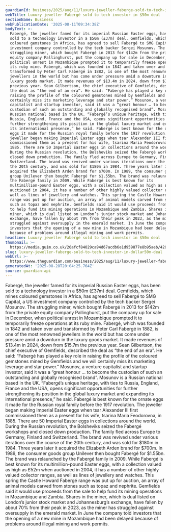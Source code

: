 ```yaml
---
guardianId: business/2025/aug/11/luxury-jeweller-faberge-sold-to-tech-investor
webTitle: Luxury jeweller Fabergé sold to tech investor in $50m deal
sectionName: Business
webPublicationDate: '2025-08-11T09:34:38Z'
bodyText: >-
  Fabergé, the jeweller famed for its imperial Russian Easter eggs, has been
  sold to a technology investor in a $50m (£37m) deal. Gemfields, which mines
  coloured gemstones in Africa, has agreed to sell Fabergé to SMG Capital, a US
  investment company controlled by the tech backer Sergei Mosunov. The
  struggling miner, which bought Fabergé in 2013 for $142m from the private
  equity company Pallinghurst, put the company up for sale in December, when
  political unrest in Mozambique prompted it to temporarily freeze operations at
  its ruby mine. Fabergé, which was founded in 1842 and taken over and
  transformed by Peter Carl Fabergé in 1882, is one of the most renowned
  jewellers in the world but has come under pressure amid a downturn in the
  luxury goods market. It made revenues of $13.4m in 2024, down from $15.7m the
  previous year. Sean Gilbertson, the chief executive of Gemfields, described
  the deal as “the end of an era”. He said: “Fabergé has played a key role in
  raising the profile of the coloured gemstones mined by Gemfields and we will
  certainly miss its marketing leverage and star power.” Mosunov, a venture
  capitalist and startup investor, said it was a “great honour … to become the
  custodian of such an outstanding and globally recognised brand”. Mosunov is a
  Russian national based in the UK. “Fabergé’s unique heritage, with ties to
  Russia, England, France and the USA, opens significant opportunities for
  further strengthening its position in the global luxury market and expanding
  its international presence,” he said. Fabergé is best known for the ornate
  eggs it made for the Russian royal family before the 1917 revolution. The
  jeweller began making Imperial Easter eggs when tsar Alexander III first
  commissioned them as a present for his wife, tsarina Maria Feodorovna, in
  1885. There are 50 Imperial Easter eggs in collections around the world.
  During the Russian revolution, the Bolsheviks seized the Fabergé workshops and
  closed down production. The family fled across Europe to Germany, Finland and
  Switzerland. The brand was revived under various iterations over the course of
  the 20th century, and was sold for $180m in 1984. Three years later it
  acquired the Elizabeth Arden brand for $700m. In 1989, the consumer goods
  group Unilever then bought Fabergé for $1.55bn. The brand was relaunched by
  the Fabergé family in 2009. While Fabergé is best known for its
  multimillion-pound Easter eggs, with a collection valued as high as £52m when
  auctioned in 2004, it has a number of other highly valued collector ranges, as
  well as lines of jewellery and watches. This spring the Castle Howard Fabergé
  range was put up for auction, an array of animal models carved from stones
  such as topaz and nephrite. Gemfields said it would use proceeds from the sale
  to help fund its mining operations in Mozambique and Zambia. Shares in the
  miner, which is dual listed on London’s junior stock market and Johannesburg’s
  exchange, have fallen by about 70% from their peak in 2023, as the miner has
  struggled against oversupply in the emerald market. In June the company told
  investors that the opening of a new mine in Mozambique had been delayed
  because of problems around illegal mining and work permits.
headline: Luxury jeweller Fabergé sold to tech investor in $50m deal
thumbnail: >-
  https://media.guim.co.uk/20afcf84029ca94d67acdb6e1d959877e8b95aeb/420_0_3063_2452/500.jpg
slug: luxury-jeweller-faberge-sold-to-tech-investor-in-dollar50m-deal
webUrl: >-
  https://www.theguardian.com/business/2025/aug/11/luxury-jeweller-faberge-sold-to-tech-investor
generatedAt: '2025-08-28T20:04:25.764Z'
source: guardian-api
---
```

Fabergé, the jeweller famed for its imperial Russian Easter eggs, has been sold to a technology investor in a $50m (£37m) deal. Gemfields, which mines coloured gemstones in Africa, has agreed to sell Fabergé to SMG Capital, a US investment company controlled by the tech backer Sergei Mosunov. The struggling miner, which bought Fabergé in 2013 for $142m from the private equity company Pallinghurst, put the company up for sale in December, when political unrest in Mozambique prompted it to temporarily freeze operations at its ruby mine. Fabergé, which was founded in 1842 and taken over and transformed by Peter Carl Fabergé in 1882, is one of the most renowned jewellers in the world but has come under pressure amid a downturn in the luxury goods market. It made revenues of $13.4m in 2024, down from $15.7m the previous year. Sean Gilbertson, the chief executive of Gemfields, described the deal as “the end of an era”. He said: “Fabergé has played a key role in raising the profile of the coloured gemstones mined by Gemfields and we will certainly miss its marketing leverage and star power.” Mosunov, a venture capitalist and startup investor, said it was a “great honour … to become the custodian of such an outstanding and globally recognised brand”. Mosunov is a Russian national based in the UK. “Fabergé’s unique heritage, with ties to Russia, England, France and the USA, opens significant opportunities for further strengthening its position in the global luxury market and expanding its international presence,” he said. Fabergé is best known for the ornate eggs it made for the Russian royal family before the 1917 revolution. The jeweller began making Imperial Easter eggs when tsar Alexander III first commissioned them as a present for his wife, tsarina Maria Feodorovna, in 1885. There are 50 Imperial Easter eggs in collections around the world. During the Russian revolution, the Bolsheviks seized the Fabergé workshops and closed down production. The family fled across Europe to Germany, Finland and Switzerland. The brand was revived under various iterations over the course of the 20th century, and was sold for $180m in 1984. Three years later it acquired the Elizabeth Arden brand for $700m. In 1989, the consumer goods group Unilever then bought Fabergé for $1.55bn. The brand was relaunched by the Fabergé family in 2009. While Fabergé is best known for its multimillion-pound Easter eggs, with a collection valued as high as £52m when auctioned in 2004, it has a number of other highly valued collector ranges, as well as lines of jewellery and watches. This spring the Castle Howard Fabergé range was put up for auction, an array of animal models carved from stones such as topaz and nephrite. Gemfields said it would use proceeds from the sale to help fund its mining operations in Mozambique and Zambia. Shares in the miner, which is dual listed on London’s junior stock market and Johannesburg’s exchange, have fallen by about 70% from their peak in 2023, as the miner has struggled against oversupply in the emerald market. In June the company told investors that the opening of a new mine in Mozambique had been delayed because of problems around illegal mining and work permits.
